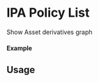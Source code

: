 

<Meta of={IpPoliciesStory} />

# IPA Policy List

Show Asset derivatives graph

#### Example

<Canvas of={IpPoliciesStory.Select} />

<Controls />

## Usage

```ts
import { IpAssetProvider } from "@storyprotocol/storykit"
import { IpPolicies } from "@storyprotocol/storykit"

const ExamplePage = () => {
  return (
    <IpAssetProvider ipId={"0xbbf08a30b9ff0f717a024a75963d3196aaf0f0dd"}>
      <IpPolicies />
    </IpAssetProvider>
  );
};

export default ExamplePage;
```
